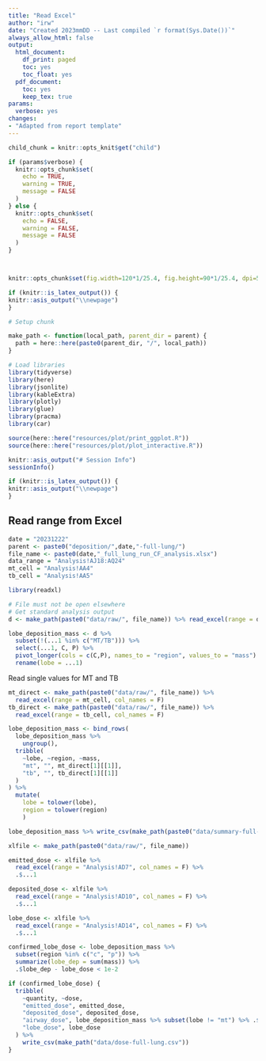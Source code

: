 ```yaml
---
title: "Read Excel"
author: "irw"
date: "Created 2023mmDD -- Last compiled `r format(Sys.Date())`"
always_allow_html: false
output:
  html_document:
    df_print: paged
    toc: yes
    toc_float: yes
  pdf_document:
    toc: yes
    keep_tex: true
params:
  verbose: yes
changes:
- "Adapted from report template"
---
```


```r

child_chunk = knitr::opts_knit$get("child")

```


```r
if (params$verbose) {
  knitr::opts_chunk$set(
    echo = TRUE,
    warning = TRUE,
    message = FALSE
  )
} else {
  knitr::opts_chunk$set(
    echo = FALSE,
    warning = FALSE,
    message = FALSE
  )
}



knitr::opts_chunk$set(fig.width=120*1/25.4, fig.height=90*1/25.4, dpi=500)
```

```r
if (knitr::is_latex_output()) {
knitr::asis_output("\\newpage")
}
```

```r
# Setup chunk

make_path <- function(local_path, parent_dir = parent) {
  path = here::here(paste0(parent_dir, "/", local_path))
}

# Load libraries
library(tidyverse)
library(here)
library(jsonlite)
library(kableExtra)
library(plotly)
library(glue)
library(pracma)
library(car)

source(here::here("resources/plot/print_ggplot.R"))
source(here::here("resources/plot/plot_interactive.R"))

knitr::asis_output("# Session Info")
sessionInfo()
```

```r
if (knitr::is_latex_output()) {
knitr::asis_output("\\newpage")
}
```

## Read range from Excel

```r
date = "20231222"
parent <- paste0("deposition/",date,"-full-lung/")
file_name <- paste0(date,"_full_lung_run_CF_analysis.xlsx")
data_range = "Analysis!AJ18:AQ24"
mt_cell = "Analysis!AA4"
tb_cell = "Analysis!AA5"
```

```r
library(readxl)
```

```r
# File must not be open elsewhere
# Get standard analysis output
d <- make_path(paste0("data/raw/", file_name)) %>% read_excel(range = data_range)
```

```r
lobe_deposition_mass <- d %>% 
  subset(!(...1 %in% c("MT/TB"))) %>% 
  select(...1, C, P) %>% 
  pivot_longer(cols = c(C,P), names_to = "region", values_to = "mass") %>% 
  rename(lobe = ...1)
```
Read single values for MT and TB

```r
mt_direct <- make_path(paste0("data/raw/", file_name)) %>% 
  read_excel(range = mt_cell, col_names = F)
tb_direct <- make_path(paste0("data/raw/", file_name)) %>% 
  read_excel(range = tb_cell, col_names = F)
```

```r
lobe_deposition_mass <- bind_rows(
  lobe_deposition_mass %>% 
    ungroup(),
  tribble(
    ~lobe, ~region, ~mass,
    "mt", "", mt_direct[1][[1]],
    "tb", "", tb_direct[1][[1]]
  )
) %>% 
  mutate(
    lobe = tolower(lobe), 
    region = tolower(region)
    )

```

```r
lobe_deposition_mass %>% write_csv(make_path(paste0("data/summary-full-lung-", date, ".csv")))
```

```r
xlfile <- make_path(paste0("data/raw/", file_name))

emitted_dose <- xlfile %>% 
  read_excel(range = "Analysis!AD7", col_names = F) %>% 
  .$...1

deposited_dose <- xlfile %>% 
  read_excel(range = "Analysis!AD10", col_names = F) %>% 
  .$...1

lobe_dose <- xlfile %>% 
  read_excel(range = "Analysis!AD14", col_names = F) %>% 
  .$...1

confirmed_lobe_dose <- lobe_deposition_mass %>% 
  subset(region %in% c("c", "p")) %>% 
  summarize(lobe_dep = sum(mass)) %>% 
  .$lobe_dep - lobe_dose < 1e-2

if (confirmed_lobe_dose) {
  tribble(
    ~quantity, ~dose,
    "emitted_dose", emitted_dose,
    "deposited_dose", deposited_dose,
    "airway_dose", lobe_deposition_mass %>% subset(lobe != "mt") %>% .$mass %>% sum(),
    "lobe_dose", lobe_dose
  ) %>% 
    write_csv(make_path("data/dose-full-lung.csv"))
}
```
